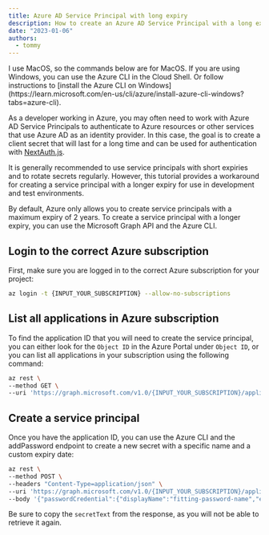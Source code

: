 ```yaml
---
title: Azure AD Service Principal with long expiry
description: How to create an Azure AD Service Principal with a long expiry
date: "2023-01-06"
authors:
  - tommy
---
```


<Callout>
  I use MacOS, so the commands below are for MacOS. If you are using Windows, you can use the Azure
  CLI in the Cloud Shell. Or follow instructions to [install the Azure CLI on
  Windows](https://learn.microsoft.com/en-us/cli/azure/install-azure-cli-windows?tabs=azure-cli).
</Callout>

As a developer working in Azure, you may often need to work with Azure AD Service Principals to authenticate to Azure resources or
other services that use Azure AD as an identity provider. In this case, the goal is to create a client secret that will last for a
long time and can be used for authentication with [NextAuth.js](https://next-auth.js.org/).

<Callout type="warning">
  It is generally recommended to use service principals with short expiries and to rotate secrets
  regularly. However, this tutorial provides a workaround for creating a service principal with a
  longer expiry for use in development and test environments.
</Callout>

By default, Azure only allows you to create service principals with a maximum expiry of 2 years. To create a service principal with a longer expiry, you can use the Microsoft Graph API and the Azure CLI.

## Login to the correct Azure subscription

First, make sure you are logged in to the correct Azure subscription for your project:

```bash
az login -t {INPUT_YOUR_SUBSCRIPTION} --allow-no-subscriptions
```

## List all applications in Azure subscription

To find the application ID that you will need to create the service principal, you can either look for the `Object ID` in the Azure Portal under `Object ID`, or you can list all applications in your subscription using the following command:

```bash
az rest \
--method GET \
--uri 'https://graph.microsoft.com/v1.0/{INPUT_YOUR_SUBSCRIPTION}/applications'
```

## Create a service principal

Once you have the application ID, you can use the Azure CLI and the addPassword endpoint to create a new secret with a specific name and a custom expiry date:

```bash
az rest \
--method POST \
--headers "Content-Type=application/json" \
--uri 'https://graph.microsoft.com/v1.0/{INPUT_YOUR_SUBSCRIPTION}/applications/{INPUT_YOUR_SERVICE_PRINCIPAL_ID}/addPassword' \
--body '{"passwordCredential":{"displayName":"fitting-password-name","endDateTime":"2222-12-31T00:00:00.000Z"}}'
```

Be sure to copy the `secretText` from the response, as you will not be able to retrieve it again.
